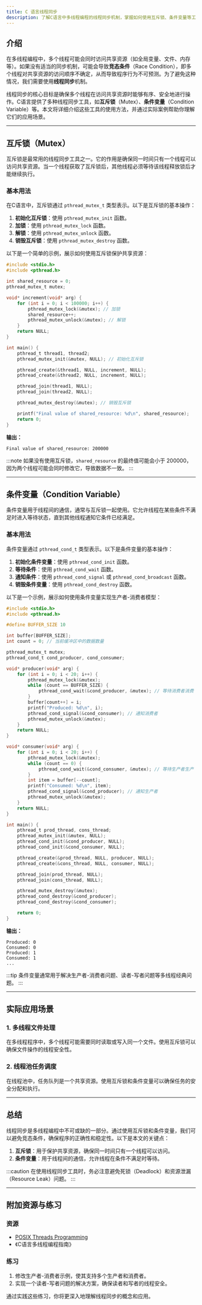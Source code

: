 ```yaml
---
title: C 语言线程同步
description: 了解C语言中多线程编程的线程同步机制，掌握如何使用互斥锁、条件变量等工具避免竞态条件，确保线程安全。
---
```


## 介绍

在多线程编程中，多个线程可能会同时访问共享资源（如全局变量、文件、内存等）。如果没有适当的同步机制，可能会导致**竞态条件**（Race Condition），即多个线程对共享资源的访问顺序不确定，从而导致程序行为不可预测。为了避免这种情况，我们需要使用**线程同步**机制。

线程同步的核心目标是确保多个线程在访问共享资源时能够有序、安全地进行操作。C语言提供了多种线程同步工具，如**互斥锁**（Mutex）、**条件变量**（Condition Variable）等。本文将详细介绍这些工具的使用方法，并通过实际案例帮助你理解它们的应用场景。

---

## 互斥锁（Mutex）

互斥锁是最常用的线程同步工具之一。它的作用是确保同一时间只有一个线程可以访问共享资源。当一个线程获取了互斥锁后，其他线程必须等待该线程释放锁后才能继续执行。

### 基本用法

在C语言中，互斥锁通过 `pthread_mutex_t` 类型表示。以下是互斥锁的基本操作：

1. **初始化互斥锁**：使用 `pthread_mutex_init` 函数。
2. **加锁**：使用 `pthread_mutex_lock` 函数。
3. **解锁**：使用 `pthread_mutex_unlock` 函数。
4. **销毁互斥锁**：使用 `pthread_mutex_destroy` 函数。

以下是一个简单的示例，展示如何使用互斥锁保护共享资源：

```c
#include <stdio.h>
#include <pthread.h>

int shared_resource = 0;
pthread_mutex_t mutex;

void* increment(void* arg) {
    for (int i = 0; i < 100000; i++) {
        pthread_mutex_lock(&mutex); // 加锁
        shared_resource++;
        pthread_mutex_unlock(&mutex); // 解锁
    }
    return NULL;
}

int main() {
    pthread_t thread1, thread2;
    pthread_mutex_init(&mutex, NULL); // 初始化互斥锁

    pthread_create(&thread1, NULL, increment, NULL);
    pthread_create(&thread2, NULL, increment, NULL);

    pthread_join(thread1, NULL);
    pthread_join(thread2, NULL);

    pthread_mutex_destroy(&mutex); // 销毁互斥锁

    printf("Final value of shared_resource: %d\n", shared_resource);
    return 0;
}
```

**输出：**
```
Final value of shared_resource: 200000
```

:::note
如果没有使用互斥锁，`shared_resource` 的最终值可能会小于 200000，因为两个线程可能会同时修改它，导致数据不一致。
:::

---

## 条件变量（Condition Variable）

条件变量用于线程间的通信，通常与互斥锁一起使用。它允许线程在某些条件不满足时进入等待状态，直到其他线程通知它条件已经满足。

### 基本用法

条件变量通过 `pthread_cond_t` 类型表示。以下是条件变量的基本操作：

1. **初始化条件变量**：使用 `pthread_cond_init` 函数。
2. **等待条件**：使用 `pthread_cond_wait` 函数。
3. **通知条件**：使用 `pthread_cond_signal` 或 `pthread_cond_broadcast` 函数。
4. **销毁条件变量**：使用 `pthread_cond_destroy` 函数。

以下是一个示例，展示如何使用条件变量实现生产者-消费者模型：

```c
#include <stdio.h>
#include <pthread.h>

#define BUFFER_SIZE 10

int buffer[BUFFER_SIZE];
int count = 0; // 当前缓冲区中的数据数量

pthread_mutex_t mutex;
pthread_cond_t cond_producer, cond_consumer;

void* producer(void* arg) {
    for (int i = 0; i < 20; i++) {
        pthread_mutex_lock(&mutex);
        while (count == BUFFER_SIZE) {
            pthread_cond_wait(&cond_producer, &mutex); // 等待消费者消费
        }
        buffer[count++] = i;
        printf("Produced: %d\n", i);
        pthread_cond_signal(&cond_consumer); // 通知消费者
        pthread_mutex_unlock(&mutex);
    }
    return NULL;
}

void* consumer(void* arg) {
    for (int i = 0; i < 20; i++) {
        pthread_mutex_lock(&mutex);
        while (count == 0) {
            pthread_cond_wait(&cond_consumer, &mutex); // 等待生产者生产
        }
        int item = buffer[--count];
        printf("Consumed: %d\n", item);
        pthread_cond_signal(&cond_producer); // 通知生产者
        pthread_mutex_unlock(&mutex);
    }
    return NULL;
}

int main() {
    pthread_t prod_thread, cons_thread;
    pthread_mutex_init(&mutex, NULL);
    pthread_cond_init(&cond_producer, NULL);
    pthread_cond_init(&cond_consumer, NULL);

    pthread_create(&prod_thread, NULL, producer, NULL);
    pthread_create(&cons_thread, NULL, consumer, NULL);

    pthread_join(prod_thread, NULL);
    pthread_join(cons_thread, NULL);

    pthread_mutex_destroy(&mutex);
    pthread_cond_destroy(&cond_producer);
    pthread_cond_destroy(&cond_consumer);

    return 0;
}
```

**输出：**
```
Produced: 0
Consumed: 0
Produced: 1
Consumed: 1
...
```

:::tip
条件变量通常用于解决生产者-消费者问题、读者-写者问题等多线程经典问题。
:::

---

## 实际应用场景

### 1. 多线程文件处理
在多线程程序中，多个线程可能需要同时读取或写入同一个文件。使用互斥锁可以确保文件操作的线程安全性。

### 2. 线程池任务调度
在线程池中，任务队列是一个共享资源。使用互斥锁和条件变量可以确保任务的安全分配和执行。

---

## 总结

线程同步是多线程编程中不可或缺的一部分。通过使用互斥锁和条件变量，我们可以避免竞态条件，确保程序的正确性和稳定性。以下是本文的关键点：

1. **互斥锁**：用于保护共享资源，确保同一时间只有一个线程可以访问。
2. **条件变量**：用于线程间的通信，允许线程在条件不满足时等待。

:::caution
在使用线程同步工具时，务必注意避免死锁（Deadlock）和资源泄漏（Resource Leak）问题。
:::

---

## 附加资源与练习

### 资源
- [POSIX Threads Programming](https://computing.llnl.gov/tutorials/pthreads/)
- 《C语言多线程编程指南》

### 练习
1. 修改生产者-消费者示例，使其支持多个生产者和消费者。
2. 实现一个读者-写者问题的解决方案，确保读者和写者的线程安全。

通过实践这些练习，你将更深入地理解线程同步的概念和应用。